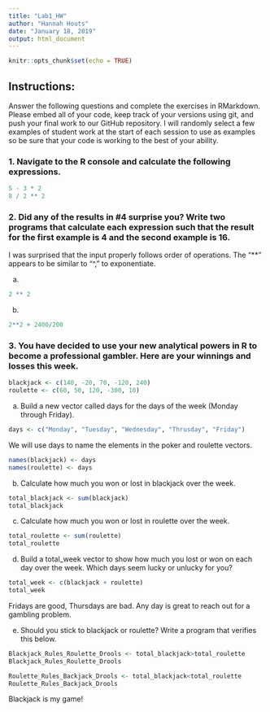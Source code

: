 ```yaml
---
title: "Lab1_HW"
author: "Hannah Houts"
date: "January 18, 2019"
output: html_document
---
```


```r
knitr::opts_chunk$set(echo = TRUE)
```

## Instructions:
Answer the following questions and complete the exercises in RMarkdown. Please embed all of your code, keep track of your versions using git, and push your final work to our GitHub repository. I will randomly select a few examples of student work at the start of each session to use as examples so be sure that your code is working to the best of your ability.


### 1. Navigate to the R console and calculate the following expressions.

```r
5 - 3 * 2
8 / 2 ** 2
```


### 2. Did any of the results in #4 surprise you? Write two programs that calculate each expression such that the result for the first example is 4 and the second example is 16.

I was surprised that the input properly follows order of operations.
The "**" appears to be similar to "^," to exponentiate.

a)
```r
2 ** 2
```

b)
```r
2**2 + 2400/200
```


### 3. You have decided to use your new analytical powers in R to become a professional gambler. Here are your winnings and losses this week.

```r
blackjack <- c(140, -20, 70, -120, 240)
roulette <- c(60, 50, 120, -300, 10)
```


a. Build a new vector called days for the days of the week (Monday through Friday).
```r
days <- c("Monday", "Tuesday", "Wednesday", "Thrusday", "Friday")
```


We will use days to name the elements in the poker and roulette vectors.
```r
names(blackjack) <- days
names(roulette) <- days
```

b. Calculate how much you won or lost in blackjack over the week.
```r
total_blackjack <- sum(blackjack)
total_blackjack
```

c. Calculate how much you won or lost in roulette over the week.
```r
total_roulette <- sum(roulette)
total_roulette
```

d. Build a total_week vector to show how much you lost or won on each day over the week. Which days seem lucky or unlucky for you?
```r
total_week <- c(blackjack + roulette)
total_week
```
Fridays are good, Thursdays are bad. Any day is great to reach out for a gambling problem.

e. Should you stick to blackjack or roulette? Write a program that verifies this below.
```r
Blackjack_Rules_Roulette_Drools <- total_blackjack>total_roulette
Blackjack_Rules_Roulette_Drools
```

```r
Roulette_Rules_Backjack_Drools <- total_blackjack<total_roulette
Roulette_Rules_Backjack_Drools
```
Blackjack is my game!


